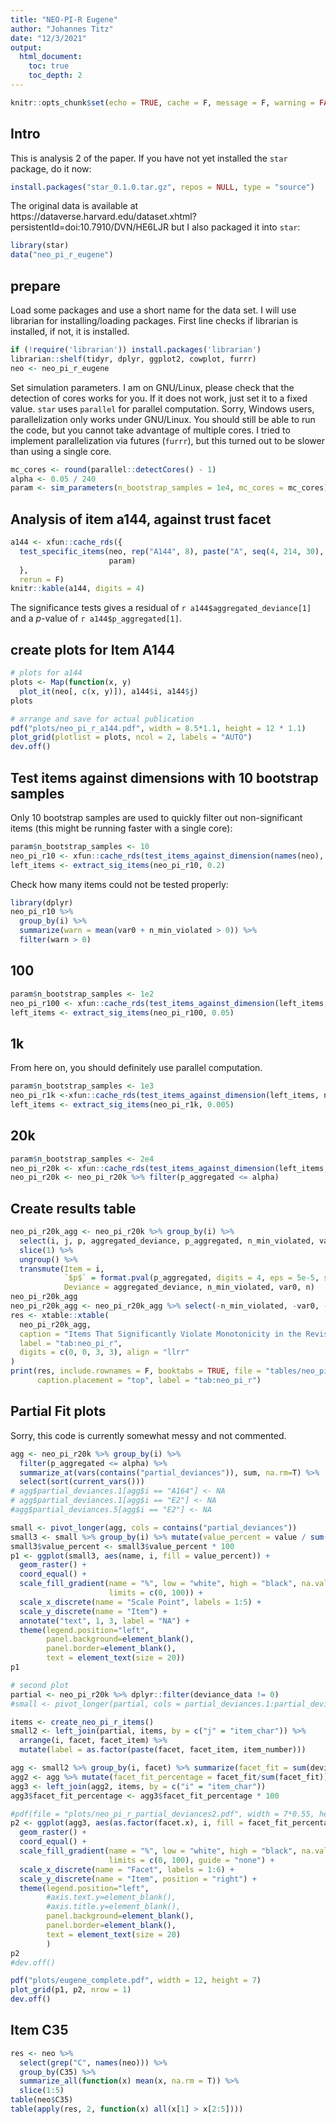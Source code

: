 ```yaml
---
title: "NEO-PI-R Eugene"
author: "Johannes Titz"
date: "12/3/2021"
output:
  html_document:
    toc: true
    toc_depth: 2
---
```


<!-- PID: 3756 -->
```r
knitr::opts_chunk$set(echo = TRUE, cache = F, message = F, warning = FALSE)
```

## Intro

This is analysis 2 of the paper. If you have not yet installed the `star` package, do it now:

```r
install.packages("star_0.1.0.tar.gz", repos = NULL, type = "source")
```

The original data is available at https://dataverse.harvard.edu/dataset.xhtml?persistentId=doi:10.7910/DVN/HE6LJR but I also packaged it into `star`:

```r
library(star)
data("neo_pi_r_eugene")
```

## prepare 

Load some packages and use a short name for the data set. I will use librarian for installing/loading packages. First line checks if librarian is installed, if not, it is installed.

```r
if (!require('librarian')) install.packages('librarian')
librarian::shelf(tidyr, dplyr, ggplot2, cowplot, furrr)
neo <- neo_pi_r_eugene
```

Set simulation parameters. I am on GNU/Linux, please check that the detection of cores works for you. If it does not work, just set it to a fixed value. `star` uses `parallel` for parallel computation. Sorry, Windows users, parallelization only works under GNU/Linux. You should still be able to run the code, but you cannot take advantage of multiple cores. I tried to implement parallelization via futures (`furrr`), but this turned out to be slower than using a single core.

```r
mc_cores <- round(parallel::detectCores() - 1)
alpha <- 0.05 / 240
param <- sim_parameters(n_bootstrap_samples = 1e4, mc_cores = mc_cores)
```

## Analysis of item a144, against trust facet

```r
a144 <- xfun::cache_rds({
  test_specific_items(neo, rep("A144", 8), paste("A", seq(4, 214, 30), sep = ""),
                      param)
  },
  rerun = F)
knitr::kable(a144, digits = 4)
```

The significance tests gives a residual of `r a144$aggregated_deviance[1]` and a $p$-value of `r a144$p_aggregated[1]`.

## create plots for Item A144

```r
# plots for a144
plots <- Map(function(x, y) 
  plot_it(neo[, c(x, y)]), a144$i, a144$j)
plots

# arrange and save for actual publication
pdf("plots/neo_pi_r_a144.pdf", width = 8.5*1.1, height = 12 * 1.1)
plot_grid(plotlist = plots, ncol = 2, labels = "AUTO")
dev.off()
```

## Test items against dimensions with 10 bootstrap samples

Only 10 bootstrap samples are used to quickly filter out non-significant items (this might be running faster with a single core):

```r
param$n_bootstrap_samples <- 10
neo_pi_r10 <- xfun::cache_rds(test_items_against_dimension(names(neo), neo, param))
left_items <- extract_sig_items(neo_pi_r10, 0.2)
```

Check how many items could not be tested properly:

```r
library(dplyr)
neo_pi_r10 %>% 
  group_by(i) %>% 
  summarize(warn = mean(var0 + n_min_violated > 0)) %>% 
  filter(warn > 0)
```

## 100

```r
param$n_bootstrap_samples <- 1e2
neo_pi_r100 <- xfun::cache_rds(test_items_against_dimension(left_items, neo, param))
left_items <- extract_sig_items(neo_pi_r100, 0.05)
```

## 1k

From here on, you should definitely use parallel computation.

```r
param$n_bootstrap_samples <- 1e3
neo_pi_r1k <-xfun::cache_rds(test_items_against_dimension(left_items, neo, param))
left_items <- extract_sig_items(neo_pi_r1k, 0.005)
```

## 20k

```r
param$n_bootstrap_samples <- 2e4
neo_pi_r20k <- xfun::cache_rds(test_items_against_dimension(left_items, neo, param))
neo_pi_r20k <- neo_pi_r20k %>% filter(p_aggregated <= alpha)
```

## Create results table

```r
neo_pi_r20k_agg <- neo_pi_r20k %>% group_by(i) %>%
  select(i, j, p, aggregated_deviance, p_aggregated, n_min_violated, var0, n) %>% 
  slice(1) %>%
  ungroup() %>%
  transmute(Item = i,
            `$p$` = format.pval(p_aggregated, digits = 4, eps = 5e-5, scientific = F),
            Deviance = aggregated_deviance, n_min_violated, var0, n)
neo_pi_r20k_agg
neo_pi_r20k_agg <- neo_pi_r20k_agg %>% select(-n_min_violated, -var0, -n)
res <- xtable::xtable(
  neo_pi_r20k_agg,
  caption = "Items That Significantly Violate Monotonicity in the Revised NEO Personality Inventory (Eugene Springfield Sample) at an $\\alpha$ of .000208",
  label = "tab:neo_pi_r",
  digits = c(0, 0, 3, 3), align = "llrr"
)
print(res, include.rownames = F, booktabs = TRUE, file = "tables/neo_pi_r.tex",
      caption.placement = "top", label = "tab:neo_pi_r")
```

## Partial Fit plots

Sorry, this code is currently somewhat messy and not commented.

```r
agg <- neo_pi_r20k %>% group_by(i) %>% 
  filter(p_aggregated <= alpha) %>%
  summarize_at(vars(contains("partial_deviances")), sum, na.rm=T) %>%
  select(sort(current_vars()))
# agg$partial_deviances.1[agg$i == "A164"] <- NA
# agg$partial_deviances.1[agg$i == "E2"] <- NA
#agg$partial_deviances.5[agg$i == "E2"] <- NA

small <- pivot_longer(agg, cols = contains("partial_deviances"))
small3 <- small %>% group_by(i) %>% mutate(value_percent = value / sum(value, na.rm = T))
small3$value_percent <- small3$value_percent * 100
p1 <- ggplot(small3, aes(name, i, fill = value_percent)) + 
  geom_raster() + 
  coord_equal() + 
  scale_fill_gradient(name = "%", low = "white", high = "black", na.value = "white",
                      limits = c(0, 100)) + 
  scale_x_discrete(name = "Scale Point", labels = 1:5) + 
  scale_y_discrete(name = "Item") +
  annotate("text", 1, 3, label = "NA") +
  theme(legend.position="left", 
        panel.background=element_blank(),
        panel.border=element_blank(),
        text = element_text(size = 20))
p1
```

```r
# second plot
partial <- neo_pi_r20k %>% dplyr::filter(deviance_data != 0)
#small <- pivot_longer(partial, cols = partial_deviances.1:partial_deviances.5)

items <- create_neo_pi_r_items()
small2 <- left_join(partial, items, by = c("j" = "item_char")) %>%
  arrange(i, facet, facet_item) %>% 
  mutate(label = as.factor(paste(facet, facet_item, item_number)))

agg <- small2 %>% group_by(i, facet) %>% summarize(facet_fit = sum(deviance_data, na.rm=T))
agg2 <- agg %>% mutate(facet_fit_percentage = facet_fit/sum(facet_fit))
agg3 <- left_join(agg2, items, by = c("i" = "item_char"))
agg3$facet_fit_percentage <- agg3$facet_fit_percentage * 100

#pdf(file = "plots/neo_pi_r_partial_deviances2.pdf", width = 7*0.55, height = 10*0.8)
p2 <- ggplot(agg3, aes(as.factor(facet.x), i, fill = facet_fit_percentage)) + 
  geom_raster() + 
  coord_equal() + 
  scale_fill_gradient(name = "%", low = "white", high = "black", na.value = "white",
                      limits = c(0, 100), guide = "none") + 
  scale_x_discrete(name = "Facet", labels = 1:6) +
  scale_y_discrete(name = "Item", position = "right") + 
  theme(legend.position="left", 
        #axis.text.y=element_blank(),
        #axis.title.y=element_blank(),
        panel.background=element_blank(),
        panel.border=element_blank(),
        text = element_text(size = 20)
        )
p2
#dev.off()

pdf("plots/eugene_complete.pdf", width = 12, height = 7)
plot_grid(p1, p2, nrow = 1)
dev.off()
```

## Item C35

```r
res <- neo %>% 
  select(grep("C", names(neo))) %>% 
  group_by(C35) %>% 
  summarize_all(function(x) mean(x, na.rm = T)) %>% 
  slice(1:5)
table(neo$C35)
table(apply(res, 2, function(x) all(x[1] > x[2:5])))
```

